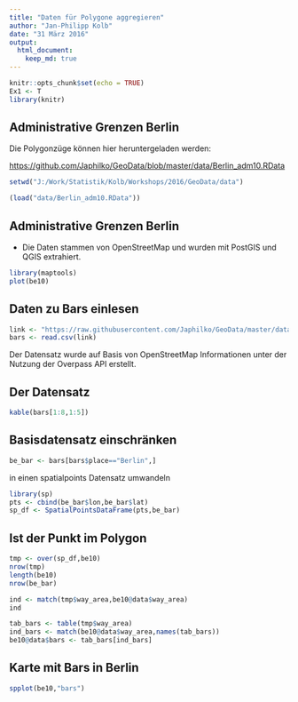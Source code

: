```yaml
---
title: "Daten für Polygone aggregieren"
author: "Jan-Philipp Kolb"
date: "31 März 2016"
output:
  html_document:
    keep_md: true
---
```


```r
knitr::opts_chunk$set(echo = TRUE)
Ex1 <- T
library(knitr)
```

## Administrative Grenzen Berlin

Die Polygonzüge können hier heruntergeladen werden:

<https://github.com/Japhilko/GeoData/blob/master/data/Berlin_adm10.RData>

```r
setwd("J:/Work/Statistik/Kolb/Workshops/2016/GeoData/data")
```

```r
(load("data/Berlin_adm10.RData"))
```

## Administrative Grenzen Berlin

- Die Daten stammen von OpenStreetMap und wurden mit PostGIS und QGIS extrahiert.

```r
library(maptools)
plot(be10)
```

## Daten zu Bars einlesen

```r
link <- "https://raw.githubusercontent.com/Japhilko/GeoData/master/data/Deutschland_bar.csv"
bars <- read.csv(link)
```

Der Datensatz wurde auf Basis von OpenStreetMap Informationen unter der Nutzung der Overpass API erstellt.

## Der Datensatz

```r
kable(bars[1:8,1:5])
```



## Basisdatensatz einschränken

```r
be_bar <- bars[bars$place=="Berlin",]
```

in einen spatialpoints Datensatz umwandeln
```r
library(sp)
pts <- cbind(be_bar$lon,be_bar$lat)
sp_df <- SpatialPointsDataFrame(pts,be_bar)
```


## Ist der Punkt im Polygon

```r
tmp <- over(sp_df,be10)
nrow(tmp)
length(be10)
nrow(be_bar)
```

```r
ind <- match(tmp$way_area,be10@data$way_area)
ind
```

```r
tab_bars <- table(tmp$way_area)
ind_bars <- match(be10@data$way_area,names(tab_bars))
be10@data$bars <- tab_bars[ind_bars]
```

## Karte mit Bars in Berlin

```r
spplot(be10,"bars")
```

